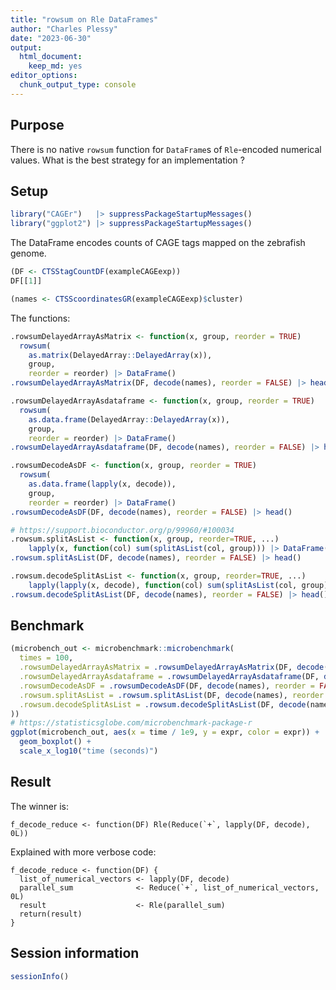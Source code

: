 ```yaml
---
title: "rowsum on Rle DataFrames"
author: "Charles Plessy"
date: "2023-06-30"
output: 
  html_document: 
    keep_md: yes
editor_options: 
  chunk_output_type: console
---
```


## Purpose

There is no native `rowsum` function for `DataFrame`s of `Rle`-encoded
numerical values.  What is the best strategy for an implementation ?

## Setup

```r
library("CAGEr")   |> suppressPackageStartupMessages()
library("ggplot2") |> suppressPackageStartupMessages()
```

The DataFrame encodes counts of CAGE tags mapped on the zebrafish genome.

```r
(DF <- CTSStagCountDF(exampleCAGEexp))
DF[[1]]

(names <- CTSScoordinatesGR(exampleCAGEexp)$cluster)
```

The functions:

```r
.rowsumDelayedArrayAsMatrix <- function(x, group, reorder = TRUE)
  rowsum(
    as.matrix(DelayedArray::DelayedArray(x)),
    group,
    reorder = reorder) |> DataFrame()
.rowsumDelayedArrayAsMatrix(DF, decode(names), reorder = FALSE) |> head()

.rowsumDelayedArrayAsdataframe <- function(x, group, reorder = TRUE)
  rowsum(
    as.data.frame(DelayedArray::DelayedArray(x)),
    group,
    reorder = reorder) |> DataFrame()
.rowsumDelayedArrayAsdataframe(DF, decode(names), reorder = FALSE) |> head()

.rowsumDecodeAsDF <- function(x, group, reorder = TRUE)
  rowsum(
    as.data.frame(lapply(x, decode)),
    group,
    reorder = reorder) |> DataFrame()
.rowsumDecodeAsDF(DF, decode(names), reorder = FALSE) |> head()

# https://support.bioconductor.org/p/99960/#100034
.rowsum.splitAsList <- function(x, group, reorder=TRUE, ...)
    lapply(x, function(col) sum(splitAsList(col, group))) |> DataFrame()
.rowsum.splitAsList(DF, decode(names), reorder = FALSE) |> head()

.rowsum.decodeSplitAsList <- function(x, group, reorder=TRUE, ...)
    lapply(lapply(x, decode), function(col) sum(splitAsList(col, group))) |> DataFrame()
.rowsum.decodeSplitAsList(DF, decode(names), reorder = FALSE) |> head()
```

## Benchmark

```r
(microbench_out <- microbenchmark::microbenchmark(
  times = 100,
  .rowsumDelayedArrayAsMatrix = .rowsumDelayedArrayAsMatrix(DF, decode(names), reorder = FALSE),
  .rowsumDelayedArrayAsdataframe = .rowsumDelayedArrayAsdataframe(DF, decode(names), reorder = FALSE),
  .rowsumDecodeAsDF = .rowsumDecodeAsDF(DF, decode(names), reorder = FALSE),
  .rowsum.splitAsList = .rowsum.splitAsList(DF, decode(names), reorder = FALSE),
  .rowsum.decodeSplitAsList = .rowsum.decodeSplitAsList(DF, decode(names), reorder = FALSE)
))
# https://statisticsglobe.com/microbenchmark-package-r
ggplot(microbench_out, aes(x = time / 1e9, y = expr, color = expr)) +  # Plot performance comparison
  geom_boxplot() + 
  scale_x_log10("time (seconds)")
```

## Result

The winner is:

```
f_decode_reduce <- function(DF) Rle(Reduce(`+`, lapply(DF, decode), 0L))
```

Explained with more verbose code:

```
f_decode_reduce <- function(DF) {
  list_of_numerical_vectors <- lapply(DF, decode)
  parallel_sum              <- Reduce(`+`, list_of_numerical_vectors, 0L)
  result                    <- Rle(parallel_sum)
  return(result)
}
```

## Session information

```r
sessionInfo()
```